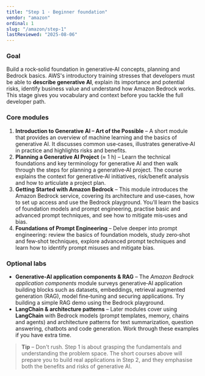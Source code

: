 ```yaml
---
title: "Step 1 · Beginner foundation"
vendor: "amazon"
ordinal: 1
slug: "/amazon/step-1"
lastReviewed: "2025-08-06"
---
```



<StepPageLayout vendor="amazon" pageKey="step-1">

### Goal

Build a rock‑solid foundation in generative‑AI concepts, planning and Bedrock basics.  AWS's introductory training stresses that developers must be able to **describe generative AI**, explain its importance and potential risks, identify business value and understand how Amazon Bedrock works.  This stage gives you vocabulary and context before you tackle the full developer path.

### Core modules

1. **Introduction to Generative AI – Art of the Possible** – A short module that provides an overview of machine learning and the basics of generative AI.  It discusses common use‑cases, illustrates generative‑AI in practice and highlights risks and benefits.
2. **Planning a Generative AI Project** (≈ 1 h) – Learn the technical foundations and key terminology for generative AI and then walk through the steps for planning a generative‑AI project.  The course explains the context for generative‑AI initiatives, risk/benefit analysis and how to articulate a project plan.
3. **Getting Started with Amazon Bedrock** – This module introduces the Amazon Bedrock service, covering its architecture and use‑cases, how to set up access and use the Bedrock playground.  You'll learn the basics of foundation models and prompt engineering, practise basic and advanced prompt techniques, and see how to mitigate mis‑uses and bias.
4. **Foundations of Prompt Engineering** – Delve deeper into prompt engineering: review the basics of foundation models, study zero‑shot and few‑shot techniques, explore advanced prompt techniques and learn how to identify prompt misuses and mitigate bias.

### Optional labs

* **Generative‑AI application components & RAG** – The *Amazon Bedrock application components* module surveys generative‑AI application building blocks such as datasets, embeddings, retrieval augmented generation (RAG), model fine‑tuning and securing applications.  Try building a simple RAG demo using the Bedrock playground.
* **LangChain & architecture patterns** – Later modules cover using **LangChain** with Bedrock models (prompt templates, memory, chains and agents) and architecture patterns for text summarization, question answering, chatbots and code generation.  Work through these examples if you have extra time.

> **Tip** – Don't rush.  Step 1 is about grasping the fundamentals and understanding the problem space.  The short courses above will prepare you to build real applications in Step 2, and they emphasise both the benefits and risks of generative AI.

</StepPageLayout>
